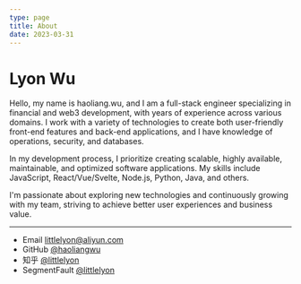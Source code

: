 ```yaml
---
type: page
title: About
date: 2023-03-31
---
```


# Lyon Wu

Hello, my name is haoliang.wu, and I am a full-stack engineer specializing in financial and web3 development, with years of experience across various domains. I work with a variety of technologies to create both user-friendly front-end features and back-end applications, and I have knowledge of operations, security, and databases.

In my development process, I prioritize creating scalable, highly available, maintainable, and optimized software applications. My skills include JavaScript, React/Vue/Svelte, Node.js, Python, Java, and others.

I'm passionate about exploring new technologies and continuously growing with my team, striving to achieve better user experiences and business value. 

---

- Email littlelyon@aliyun.com
- GitHub [@haoliangwu](https://github.com/haoliangwu)
- 知乎 [@littlelyon](https://www.zhihu.com/people/littlelyon)
- SegmentFault [@littlelyon](https://segmentfault.com/u/littlelyon)
